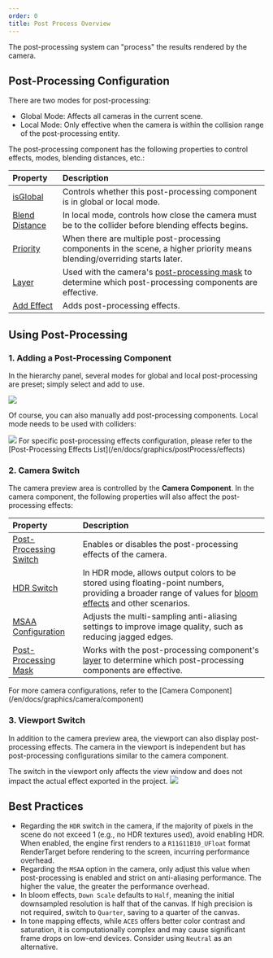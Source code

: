 ```yaml
---
order: 0
title: Post Process Overview
---
```


The post-processing system can "process" the results rendered by the camera.

<Comparison
  leftSrc="https://gw.alipayobjects.com/zos/OasisHub/3a50ed18-c2d4-4b33-a4e6-af79f2c273f8/2024-07-18%25252018.08.30.gif"
  leftText="OFF"
  rightSrc="https://gw.alipayobjects.com/zos/OasisHub/4bd5f985-1b82-4aca-b6fa-fd521aab8f57/2024-07-18%25252018.15.30.gif"
  rightText="ON"
/>

## Post-Processing Configuration

There are two modes for post-processing:

- Global Mode: Affects all cameras in the current scene.
- Local Mode: Only effective when the camera is within the collision range of the post-processing entity.

The post-processing component has the following properties to control effects, modes, blending distances, etc.:

| Property | Description |
| :-- | :-- |
| [isGlobal](/apis/core/#PostProcess-isGlobal) | Controls whether this post-processing component is in global or local mode. |
| [Blend Distance](/apis/core/#PostProcess-blendDistance) | In local mode, controls how close the camera must be to the collider before blending effects begins. |
| [Priority](/apis/core/#PostProcess-priority) | When there are multiple post-processing components in the scene, a higher priority means blending/overriding starts later. |
| [Layer](/apis/core/#PostProcess-layer) | Used with the camera's [post-processing mask](/apis/core/#Camera-postProcessMask) to determine which post-processing components are effective. |
| [Add Effect](/apis/core/#PostProcess-addEffect) | Adds post-processing effects. |

## Using Post-Processing

### 1. Adding a Post-Processing Component

In the hierarchy panel, several modes for global and local post-processing are preset; simply select and add to use.

<Image src="https://gw.alipayobjects.com/zos/OasisHub/a6e9a327-1823-4dde-94a8-89bb4bf02e3a/2025-01-15%25252011.59.50.gif" />

Of course, you can also manually add post-processing components. Local mode needs to be used with colliders:

<Image src="https://gw.alipayobjects.com/zos/OasisHub/6eb3b8d5-27d1-419d-8bf6-65371861fb97/2025-01-15%25252014.51.12.gif" />

<Callout type="info">
  For specific post-processing effects configuration, please refer to the [Post-Processing Effects
  List](/en/docs/graphics/postProcess/effects)
</Callout>

### 2. Camera Switch

The camera preview area is controlled by the **Camera Component**. In the camera component, the following properties will also affect the post-processing effects:

| Property | Description |
| :-- | :-- |
| [Post-Processing Switch](/apis/core/#Camera-enablePostProcess) | Enables or disables the post-processing effects of the camera. |
| [HDR Switch](/apis/core/#Camera-enableHDR) | In HDR mode, allows output colors to be stored using floating-point numbers, providing a broader range of values for [bloom effects](/en/docs/graphics/postProcess/effects) and other scenarios. |
| [MSAA Configuration](/apis/core/#Camera-msaaSamples) | Adjusts the multi-sampling anti-aliasing settings to improve image quality, such as reducing jagged edges. |
| [Post-Processing Mask](/apis/core/#Camera-postProcessMask) | Works with the post-processing component's [layer](/apis/core/#PostProcess-layer) to determine which post-processing components are effective. |

<Callout type="info">
  For more camera configurations, refer to the [Camera Component](/en/docs/graphics/camera/component)
</Callout>

### 3. Viewport Switch

In addition to the camera preview area, the viewport can also display post-processing effects. The camera in the viewport is independent but has post-processing configurations similar to the camera component.

<Callout type="warning">
  The switch in the viewport only affects the view window and does not impact the actual effect exported in the project.
</Callout>

<Image src="https://gw.alipayobjects.com/zos/OasisHub/e3c55184-f51c-4a7a-9a12-ad490774dc26/image-20250115151324628-20250115151336116.png" />

## Best Practices

- Regarding the `HDR` switch in the camera, if the majority of pixels in the scene do not exceed 1 (e.g., no HDR textures used), avoid enabling HDR. When enabled, the engine first renders to a `R11G11B10_UFloat` format RenderTarget before rendering to the screen, incurring performance overhead.
- Regarding the `MSAA` option in the camera, only adjust this value when post-processing is enabled and strict on anti-aliasing performance. The higher the value, the greater the performance overhead.
- In bloom effects, `Down Scale` defaults to `Half`, meaning the initial downsampled resolution is half that of the canvas. If high precision is not required, switch to `Quarter`, saving to a quarter of the canvas.
- In tone mapping effects, while `ACES` offers better color contrast and saturation, it is computationally complex and may cause significant frame drops on low-end devices. Consider using `Neutral` as an alternative.
